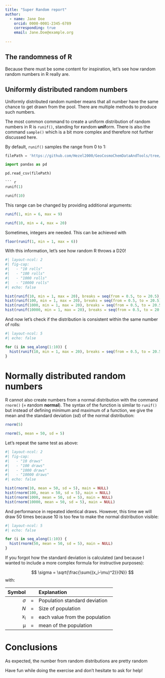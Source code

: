 ```yaml
---
title: "Super Random report"
author: 
  - name: Jane Doe
    orcid: 0000-0001-2345-6789
    corresponding: true
    email: Jane.Doe@example.org
    
---
```


<!-- 

# Instructions for the exercise

1. Move the file to the top level of your repository
2. Update the file _quarto.yml in your repository to include the report in your webpage
3. Load a dataset from https://github.com/Hezel2000/GeoCosmoChemDataAndTools/tree/main/csv
4. Update the YAML header of this file
5. Create a file `requirements.txt`on the top level of the repo
5. Update the CI/CD pipeline as instructed below
6. Create a short report, including plots created from the dataset (they can be interactive if you want -- the result is a webpage)
  a. Don't forget to update the `requirements.txt`with the libraries you call.  
  b. You are welcome to write and test any Python code elsewhere before including it in the report. 
  c. You might find the following pages useful for reference: 
      Figures: https://quarto.org/docs/authoring/figures.html
      Tables: https://quarto.org/docs/authoring/tables.html

The remainder of the document is a small example of how it might look like and provides some help to get started. Don't forget to compare the unrendered and the rendered version! 

By the way, to include Python code, write `python` instead of `r` in the curly brackets at the top of a code chunk. 

# Updating the CI/CD pipline

Add between lines 15 and 16: 

      - name: Install Python and Dependencies
        uses: actions/setup-python@v4
        with:
          python-version: '3.10'
          cache: 'pip'
      - run: pip install -r requirements.txt 

Make sure identations are correct! 

--> 

## The randomness of R

Because there must be some content for inspiration, let's see how random random numbers in R really are. 

## Uniformly distributed random numbers

Uniformly distributed random number means that all number have the same chance to get drawn from the pool. There are multiple methods to produce such numbers. 

The most common command to create a uniform distribution of random numbers in R is `runif()`, standing for **r**andom **unif**orm. There is also the command `sample()` which is a bit more complex and therefore not further discussed here. 

By default, `runif()` samples the range from 0 to 1: 

``` python

filePath = 'https://github.com/Hezel2000/GeoCosmoChemDataAndTools/tree/main/csv'

import pandas as pd

pd.read_csv(filePath)

``` r

runif(1)

runif(10)

``` 

This range can be changed by providing additional arguments: 

``` r

runif(1, min = 6, max = 9)

runif(10, min = 4, max = 20)

``` 

Sometimes, integers are needed. This can be achieved with 

``` r

floor(runif(1, min = 1, max = 6))

``` 

With this information, let's see how random R throws a D20! 

``` r
#| layout-ncol: 2
#| fig-cap: 
#|   - "10 rolls"
#|   - "100 rolls"
#|   - "1000 rolls" 
#|   - "10000 rolls"
#| echo: false

hist(runif(10, min = 1, max = 20), breaks = seq(from = 0.5, to = 20.5), main = NULL)
hist(runif(100, min = 1, max = 20), breaks = seq(from = 0.5, to = 20.5), main = NULL)
hist(runif(1000, min = 1, max = 20), breaks = seq(from = 0.5, to = 20.5), main = NULL)
hist(runif(10000, min = 1, max = 20), breaks = seq(from = 0.5, to = 20.5), main = NULL)

```

And now let's check if the distribution is consistent within the same number of rolls: 

``` r
#| layout-ncol: 5
#| echo: false

for (i in seq_along(1:10)) {
  hist(runif(10, min = 1, max = 20), breaks = seq(from = 0.5, to = 20.5), main = NULL)
}

```

# Normally distributed random numbers

R cannot also create numbers from a normal distribution with the command `rnorm()` (= **r**andom **normal**). The syntax of the function is similar to `runif()` but instead of defining minimum and maximum of a function, we give the mean and the standard deviation ($sd$) of the normal distribution: 

``` r

rnorm(5)

rnorm(5, mean = 50, sd = 5)

```

Let's repeat the same test as above: 

``` r
#| layout-ncol: 2
#| fig-cap: 
#|   - "10 draws"
#|   - "100 draws"
#|   - "1000 draws" 
#|   - "10000 draws"
#| echo: false

hist(rnorm(10, mean = 50, sd = 5), main = NULL)
hist(rnorm(100, mean = 50, sd = 5), main = NULL)
hist(rnorm(1000, mean = 50, sd = 5), main = NULL)
hist(rnorm(10000, mean = 50, sd = 5), main = NULL)

```

And performance in repeated identical draws. However, this time we will draw 50 times because 10 is too few to make the normal distribution visible: 

``` r
#| layout-ncol: 5
#| echo: false

for (i in seq_along(1:10)) {
  hist(rnorm(50, mean = 50, sd = 5), main = NULL)
}

```


If you forgot how the standard deviation is calculated (and because I wanted to include a more complex formula for instructive purposes): 

$$
\sigma = \sqrt{\frac{\sum{(x_i-\mu)^2}}{N}} 
$$
with: 

| Symbol || Explanation |
|----:|----|:----|
|$\sigma$| = | Population standard deviation| 
|$N$| = | Size of population |
|x~i~| = | each value from the population |
|µ| = | mean of the population |

# Conclusions
As expected, the number from random distributions are pretty random 

Have fun while doing the exercise and don't hesitate to ask for help! 
